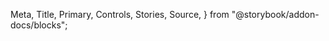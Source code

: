  Meta,
  Title,
  Primary,
  Controls,
  Stories,
  Source,
} from "@storybook/addon-docs/blocks";

<Meta isTemplate title="How to use Dropdown" />

<Title />
適用 : 下拉選單項目；繼承自 Flowbite `Dropdown` 元件

<Primary />

# Controls

<Controls />

---

# Usage API

初始化 Dropdown 元件，帶入 `target`、`trigger`、`options` 等參數，並設定內部屬性

```javascript
new Dropdown(target, trigger, (bindFilteroption = {}), changeHandler);
```

> ### Initial 初始化
>
> 使用 Dropdown 元件時，初始化方式可以分為兩種 : (主要差異在target及trigger帶入的值)

- 有已知節點 : 帶入已知 DOM 節點
  已經有靜態節點或是可以抓取到的DOM節點時，直接作為參數帶入綁定

  ```javascript
  let container = createElement("div");
  container.innerHTML = `
          <h3 class="input-label">title</h3>
          <label class="label input-label">
              <input type="text" class="dropdown-input" />
          </label>
          <ul id="test_dropdown" class="dropdown-item"></ul>
          <select id="test" class="select dropdown-select">
              <option value="a">A</option>
              <option value="b">B</option>
              <option value="c">C</option>
          </select>
    `;

  // container is the exist node
  let target = document.getElementById("test_dropdown");
  let trigger = target.previousSilblingElement.querySelector(".dropdown-input");

  let dropdownInstance = new Dropdown(target, trigger);
  ```

- target 帶入要建立的目標id，trigger 則帶入要渲染的選項`selectOptions`陣列

  ```javascript
  const selectOptions = [
    { value: 1, text: "One" },
    { value: 2, text: "Two" },
  ];
  let dropdownInstance = new Dropdown("test_2", selectOptions);
  ```

> ### parameters 參數設定

<span className="sb-unstyled font-black">target</span>
<span className="sb-unstyled data-type element">HTMLElement</span>
  ```html
  <!-- 基本下拉選單結構 -->
  <h3 class="input-label">title</h3>
  <label class="label input-label">
    <input type="text" class="dropdown-input" />
  </label>
  <ul id="example_dropdown" class="dropdown-item"></ul>
  <select id="example" class="select dropdown-select"></select>
  ```

  <span className="sb-unstyled font-black">trigger</span>
  <span className="sb-unstyled data-type element">HTMLElement</span>
  <span> | </span>
  <span className="sb-unstyled data-type arr">Array</span>
  ```javascript 
  const selectOptions=[
    {value:"a",text:"A"},
    {value:"b",text:"B"},
    {value:"c",text:"C"},
  ];
  ```

<span className="sb-unstyled font-black">changeHandler</span>
<span className="sb-unstyled data-type">function</span>

作為 onChange 事件函式使用，會綁定到`<select>`元素身上

```javascript
function testChange() {
  let value = this.value;
  console.log("value:", value);
}

// trigger change event anywhere
// value: "A"
```

<span className="sb-unstyled font-black">bindFilteroption</span>
<span className="sb-unstyled data-type">object</span>

```javascript
//基本 filtHandler 函式，為打字過濾篩選效果
function filtItem() {
  let inputValue = this.value;
  let ownli = this.parentNode.parentNode.querySelectorAll(".dropdown-item li");
  ownli.forEach((li) => {
    li.textContent.includes(inputValue)
      ? li.classList.remove("hidden")
      : li.classList.add("hidden");
  });
}

const bindFilteroption = { filter: true, filterHandler: filtItem };

let instance = new Dropdown(target, trigger, filtOption);
```

> ### methods 方法

    <p className="sb-unstyled font-bold text-yellow-500">Quick reference</p>
    <div className="sb-unstyled table-container overflow-hidden">
      <table className="sb-unstyled table-content">
        <thead>
          <tr className="text-center">
            <td>methods</td><td>descriptions</td><td>inherit</td>
          </tr>
        </thead>
        <tbody>
          <tr><td className="font-bold">`.show()`</td><td>顯示綁定的下拉選單</td><td>`flowbiteDropdown`</td></tr>
          <tr><td className="font-bold">`.hide()`</td><td>隱藏綁定的下拉選單</td><td>`flowbiteDropdown`</td></tr>
          <tr><td className="font-bold">`.toggle()`</td><td>切換綁定的下拉選單顯示與否</td><td>`flowbiteDropdown`</td></tr>
          <tr><td className="font-bold">`.getElem()`</td><td>回傳該元件渲染的 DOM 節點元素</td><td>`BaseComponent`</td></tr>
          <tr><td className="font-bold">`.getdropDownInstance()`</td><td>回傳該元件instance object</td></tr>
          <tr><td className="font-bold">`.getDropdownChildren()`</td><td>回傳 `dropdownChildren` 屬性</td></tr>
          <tr><td className="font-bold">`.getTargetDropdown()`</td><td>回傳 `<ul>` 節點</td></tr>
          <tr><td className="font-bold">`.getBindSelect()`</td><td>回傳 `<select>` 節點</td></tr>
          <tr><td className="font-bold">`.clearDropdown()`</td><td>清除 `<ul>`&`<select>`子節點</td></tr>
          <tr><td className="font-bold">`.renderDropdownChildren(...args)`</td><td>重新渲染節點(單純渲染節點、不改value)</td></tr>
          <tr><td className="font-bold">`.updateValue()`</td><td>更新預設 `<select>` 的value值(通常render完設定為第一項，如果`<select>`本身有selected option 則以它為主)；通常會接著搭配 `.updateValue()`使用</td></tr>
        </tbody>
      </table>
    </div>
    <span className="sb-unstyled methods">.show()</span>
    <span className="sb-unstyled methods">.hide()</span>
    <span className="sb-unstyled methods">.toggle()</span>
    <a
      className="sb-unstyled linkout"
      href="https://flowbite.com/docs/components/dropdowns/"
    > more in flowbite docs</a>

```javascript
let dropdownInstance = new Dropdown(target, trigger);

dropdownInstance.show(); //list show
dropdownInstance.hide(); //list hide
dropdownInstance.toggle(); //switch list visible
```

<span className="sb-unstyled methods">.getDropdownChildren()</span>
``` javascript let children = Dropdown.getDropdownChildren(); // 回傳
dropdownChildren 屬性 ```

<span className="sb-unstyled methods">.getTargetDropdown()</span>
``` javascript 
let target = Dropdown.getTargetDropdown(); // 回傳targetEl屬性(也就是`<ul>`)
```

<span className="sb-unstyled methods">.getBindSelect()</span>
``` javascript 
let select = Dropdown.getBindSelect(); // 回傳bindSelect屬性(也就是`<select>`)
```

<span className="sb-unstyled methods">.clearDropdown()</span>
``` javascript 
Dropdown.clearDropdown(); //children will be clear 
```
<span className="sb-unstyled methods">.renderDropdownChildren(newliChild, newoptChild, text, optValue = null)</span>
- `newChild`: `<li>`節點
- `text`: 選項文字
- `newoptChild`:  `<option>`節點
- `optValue`: 指定 `<option>` value 值

```javascript
let li = document.createElement("li");
let opt = document.createElement("option");

Dropdown.renderDropdownChildren(li, "AA", opt, 1);
```

<span className="sb-unstyled methods">.updateValue()</span>
```javascript
 //previous renderChildren operations... 
 Dropdown.updateValue();
```

> ### properties 內部屬性 <span className="sb-unstyled data-type readonly">Read-only</span>

<p className="sb-unstyled alert-msg">可以操作的屬性皆須使用methods來更改</p>

<div className="sb-unstyled table-container overflow-hidden">
  <table className="sb-unstyled table-content">
    <thead>
      <tr className="text-center">
        <td>property</td>
        <td>type</td>
        <td>descriptions</td>
      </tr>
    </thead>
    <tbody>
      <tr>
        <td className="font-bold">bindSelect</td>
        <td>HTMLElement</td>
        <td>該下拉選單綁定的`<select>節點元素`</td>
      </tr>
      <tr>
        <td className="font-bold">dropdownChildren</td>
        <td>HTMLCollection</td>
        <td>紀錄目前`<ul>`內所有子節點</td>
      </tr>
      <tr>
        <td className="font-bold">optValuePair</td>
        <td>Object</td>
        <td>
          紀錄每個選項的 value-text 對應值物件；value 為`<option>`的value值、text 則為`<option>`的節點文字
        </td>
      </tr>
      <tr>
        <td className="font-bold">ifAll</td>
        <td>Boolean</td>
        <td>如果原始靜態html的預設值是不拘/全部/全縣，才會加入這個屬性</td>
      </tr>
      <tr>
        <td className="font-bold">containerEl</td>
        <td>HTMLElement</td>
        <td>預設會去抓target的parentElement，如果傳入的參數不是DOM節點，會在生成時建立一個`<div>`並包覆所有子節點作為parentElement</td>
      </tr>
    </tbody>
  </table>
</div>
